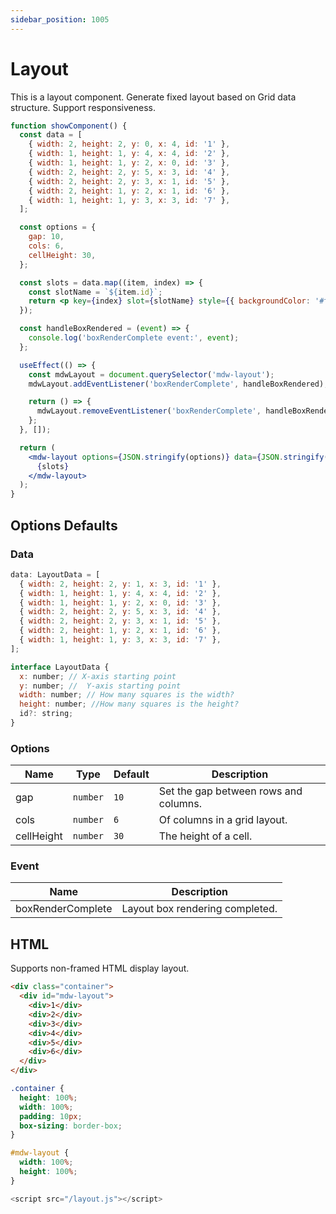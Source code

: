 ```yaml
---
sidebar_position: 1005
---
```



# Layout

This is a layout component. Generate fixed layout based on Grid data structure. Support responsiveness.

```jsx live
function showComponent() {
  const data = [
    { width: 2, height: 2, y: 0, x: 4, id: '1' },
    { width: 1, height: 1, y: 4, x: 4, id: '2' },
    { width: 1, height: 1, y: 2, x: 0, id: '3' },
    { width: 2, height: 2, y: 5, x: 3, id: '4' },
    { width: 2, height: 2, y: 3, x: 1, id: '5' },
    { width: 2, height: 1, y: 2, x: 1, id: '6' },
    { width: 1, height: 1, y: 3, x: 3, id: '7' },
  ];

  const options = {
    gap: 10,
    cols: 6,
    cellHeight: 30,
  };

  const slots = data.map((item, index) => {
    const slotName = `${item.id}`;
    return <p key={index} slot={slotName} style={{ backgroundColor: '#fff' }}>{`P${index + 1}`}</p>;
  });

  const handleBoxRendered = (event) => {
    console.log('boxRenderComplete event:', event);
  };

  useEffect(() => {
    const mdwLayout = document.querySelector('mdw-layout');
    mdwLayout.addEventListener('boxRenderComplete', handleBoxRendered);

    return () => {
      mdwLayout.removeEventListener('boxRenderComplete', handleBoxRendered);
    };
  }, []);

  return (
    <mdw-layout options={JSON.stringify(options)} data={JSON.stringify(data)}>
      {slots}
    </mdw-layout>
  );
}
```

## Options Defaults

### Data

```javascript
data: LayoutData = [
  { width: 2, height: 2, y: 1, x: 3, id: '1' },
  { width: 1, height: 1, y: 4, x: 4, id: '2' },
  { width: 1, height: 1, y: 2, x: 0, id: '3' },
  { width: 2, height: 2, y: 5, x: 3, id: '4' },
  { width: 2, height: 2, y: 3, x: 1, id: '5' },
  { width: 2, height: 1, y: 2, x: 1, id: '6' },
  { width: 1, height: 1, y: 3, x: 3, id: '7' },
];

interface LayoutData {
  x: number; // X-axis starting point
  y: number; //  Y-axis starting point
  width: number; // How many squares is the width?
  height: number; //How many squares is the height?
  id?: string;
}
```

### Options

| Name       | Type     | Default | Description                           |
| ---------- | -------- | ------- | ------------------------------------- |
| gap        | `number` | `10`    | Set the gap between rows and columns. |
| cols       | `number` | `6`     | Of columns in a grid layout.          |
| cellHeight | `number` | `30`    | The height of a cell.                 |

### Event

| Name              | Description                     |
| ----------------- | ------------------------------- |
| boxRenderComplete | Layout box rendering completed. |

## HTML

Supports non-framed HTML display layout.

```html
<div class="container">
  <div id="mdw-layout">
    <div>1</div>
    <div>2</div>
    <div>3</div>
    <div>4</div>
    <div>5</div>
    <div>6</div>
  </div>
</div>
```

```css
.container {
  height: 100%;
  width: 100%;
  padding: 10px;
  box-sizing: border-box;
}

#mdw-layout {
  width: 100%;
  height: 100%;
}
```

```javascript
<script src="/layout.js"></script>
```
